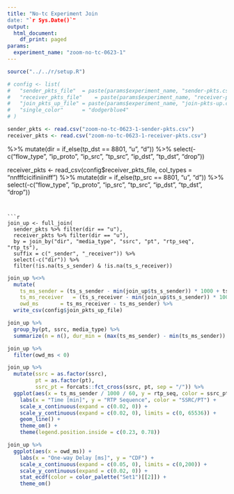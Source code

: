 ```yaml
---
title: "No-tc Experiment Join
date: "`r Sys.Date()`"
output:
  html_document:
    df_print: paged
params:
  experiment_name: "zoom-no-tc-0623-1"
---
```


```R
source("../../r/setup.R")

# config <- list(
#   "sender_pkts_file"  = paste(params$experiment_name, "sender-pkts.csv", sep = "-"),
#   "receiver_pkts_file"    = paste(params$experiment_name, "receiver-pkts.csv", sep = "-"),
#   "join_pkts_up_file" = paste(params$experiment_name, "join-pkts-up.csv", sep = "-"),
#   "single_color"      = "dodgerblue4"
# )
```

```r
sender_pkts <- read.csv("zoom-no-tc-0623-1-sender-pkts.csv")
receiver_pkts <- read.csv("zoom-no-tc-0623-1-receiver-pkts.csv")
```





%>%
  mutate(dir = if_else(tp_dst == 8801, "u", "d")) %>%
  select(-c("flow_type", "ip_proto", "ip_src", "tp_src", "ip_dst", "tp_dst", "drop"))

receiver_pkts <- read_csv(config$receiver_pkts_file, col_types = "nnfffcicifiniiniff") %>%
  mutate(dir = if_else(tp_src == 8801, "u", "d")) %>%
  select(-c("flow_type", "ip_proto", "ip_src", "tp_src", "ip_dst", "tp_dst", "drop"))
```


```r
join_up <- full_join(
  sender_pkts %>% filter(dir == "u"),
  receiver_pkts %>% filter(dir == "u"),
  by = join_by("dir", "media_type", "ssrc", "pt", "rtp_seq", "rtp_ts"),
  suffix = c("_sender", "_receiver")) %>%
  select(-c("dir")) %>%
  filter(!is.na(ts_s_sender) & !is.na(ts_s_receiver))
```

```r
join_up %<>%
  mutate(
    ts_ms_sender = (ts_s_sender - min(join_up$ts_s_sender)) * 1000 + ts_us_sender / 1000,
    ts_ms_receiver   = (ts_s_receiver - min(join_up$ts_s_sender)) * 1000 + ts_us_receiver / 1000,
    owd_ms       = ts_ms_receiver - ts_ms_sender) %>%
  write_csv(config$join_pkts_up_file)
```


```r
join_up %>%
  group_by(pt, ssrc, media_type) %>%
  summarize(n = n(), dur_min = (max(ts_ms_sender) - min(ts_ms_sender)) / 1000 / 60, .groups = "drop")
```

```r
join_up %>%
  filter(owd_ms < 0)
```




```r
join_up %>%
  mutate(ssrc = as.factor(ssrc),
         pt = as.factor(pt),
         ssrc_pt = forcats::fct_cross(ssrc, pt, sep = "/")) %>%
  ggplot(aes(x = ts_ms_sender / 1000 / 60, y = rtp_seq, color = ssrc_pt)) +
    labs(x = "Time [min]", y = "RTP Sequence", color = "SSRC/PT") +
    scale_x_continuous(expand = c(0.02, 0)) +
    scale_y_continuous(expand = c(0.02, 0), limits = c(0, 65536)) +
    geom_line() +
    theme_om() +
    theme(legend.position.inside = c(0.23, 0.78))
```

```r
join_up %>%
  ggplot(aes(x = owd_ms)) +
    labs(x = "One-way Delay [ms]", y = "CDF") +
    scale_x_continuous(expand = c(0.05, 0), limits = c(0,200)) +
    scale_y_continuous(expand = c(0.02, 0)) +
    stat_ecdf(color = color_palette("Set1")[[2]]) +
    theme_om()
```

